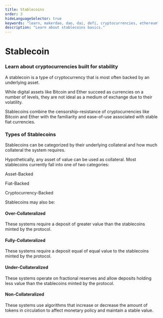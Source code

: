```yaml
---
title: Stablecoins
order: 3
hideLanguageSelector: true
keywords: "learn, makerdao, dao, dai, defi, cryptocurrencies, ethereum"
description: "Learn about stablecoins basics."
---
```


# Stablecoin

### Learn about cryptocurrencies built for stability

A stablecoin is a type of cryptocurrency that is most often backed by an underlying asset.

While digital assets like Bitcoin and Ether succeed as currencies on a number of levels, they are not ideal as a medium of exchange due to their volatility.

Stablecoins combine the censorship-resistance of cryptocurrencies like Bitcoin and Ether with the familiarity and ease-of-use associated with stable fiat currencies.

### Types of Stablecoins

Stablecoins can be categorized by their underlying collateral and how much collateral the system requires.

Hypothetically, any asset of value can be used as collateral. Most stablecoins currently fall into one of two categories:

<List>

Asset-Backed

Fiat-Backed

Cryptocurrency-Backed

</List>

Stablecoins may also be:

<List>

<Box>

#### Over-Collateralized 
These systems require a deposit of greater value than the stablecoins minted by the protocol.

</Box>

<Box>

#### Fully-Collateralized 
These systems require a deposit equal of equal value to the stablecoins minted by the protocol.

</Box>

<Box>

#### Under-Collateralized 
These systems operate on fractional reserves and allow deposits holding less value than the stablecoins minted by the protocol.

</Box>

<Box>

#### Non-Collateralized 
These systems use algorithms that increase or decrease the amount of tokens in circulation to affect monetary policy and maintain a stable value.

</Box>

</List>
